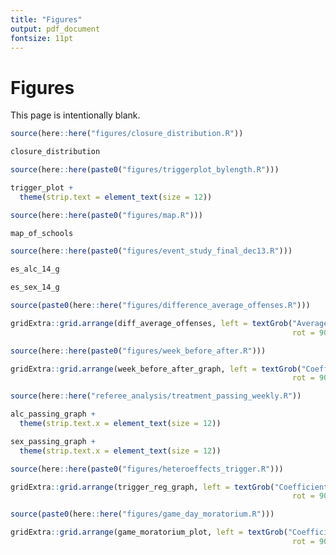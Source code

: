 ```yaml
---
title: "Figures"
output: pdf_document
fontsize: 11pt
---
```


<!-- ```{r setup, include=FALSE} -->
<!-- knitr::opts_chunk$set(echo = F, message = F, warning = F) -->
<!-- knitr::opts_knit$set(root.dir = rprojroot::find_rstudio_root_file()) -->
<!-- ``` -->

\FloatBarrier
# Figures
This page is intentionally blank. 

```r
source(here::here("figures/closure_distribution.R"))
```


```{=latex}
\begin{landscape}
\begin{figure}[t]
```
```r
closure_distribution
```
```{=latex}
\caption{Distribution of Moratoriums Across the Sample Period for all Universities \label{closure_distribution}}
\textit{Note:} The sample period starts in 2014 and ends on the last day of 2019. The lengths of the moratoriums in this graph represent calendar-day lengths, not academic-calendar day lengths. Universities experience one to three moratoriums in the sample period. Note that the two moratoriums that end in the year 2020 end in January at the beginning of the semester. This short period in 2020 is not included in the sample.
\end{figure}
\end{landscape}
```



```r
source(here::here(paste0("figures/triggerplot_bylength.R")))
```

```{=latex}
\begin{landscape}
\begin{figure}[t]
```
```r
trigger_plot +
  theme(strip.text = element_text(size = 12))
```
```{=latex}
\caption{Number of Academic Calendar Days in Each Moratorium by Triggering Event\label{trigger_plot}}
\textit{Note:} Lengths of moratoriums represent academic calendar days. Therefore, the lengths of moratoriums differ from Figure \ref{closure_distribution}. Grey shaded regions represent a moratorium that was imposed by the university, while black shaded regions represent moratoriums that were imposed by the IFC. Each of the four categories represents the event that triggered a moratorium. Behavior violations is a catchall term for hazing, rule violations, offensive behavior, and other disorderly conduct. Death relates to a fraternity-related death that triggered a moratorium. Sexual assaults relate to a sexual assault case that triggered a moratorium. Lastly, the Unspecified category represents all moratoriums in which the moratorium triggering event is unknown or unclearly defined.
\end{figure}
\end{landscape}
```

```r
source(here::here(paste0("figures/map.R")))
```

```{=latex}
\begin{figure}[t!]
```
```r
map_of_schools
```
```{=latex}
\caption{Locations of the Universities Included in the Sample \label{map_of_schools}}
\textit{Note:} There are a total of 37 universities in the sample, five of which are private universities. Data on both geographic location and private/public entity are obtained from the Integrated Postsecondary Education Data System (IPEDS).
\end{figure}
```



```r
source(here::here(paste0("figures/event_study_final_dec13.R")))
```

```{=latex}
\begin{figure}[t]
```
```r
es_alc_14_g
```
```{=latex}
\caption{Event Study for Alcohol Offenses \label{es_alc}}
\textit{Note:} The shaded area point estimate represents an entire moratorium period for each university. Hence, the shaded area point estimate has varying amounts of days within based on the university. For instance, Arkansas State University had a 39-day moratorium and therefore their shaded area point estimate would be identified by the 39 moratorium days. Point estimates not within the shaded region are 14-day periods. Number of days within a period are chosen to give approximately a median-length (46 days) moratorium on each side of the shaded area. All periods are normalized by the 14-day period before the moratorium. Alcohol offenses are defined as alcohol offenses per-25000 enrolled students. Controls include holiday, spring semester, day of the week, football game-days, and university-by-academic-year. Standard errors clustered by university. All errorbars represent 95\% confidence intervals. A joint-hypothesis F-test that each of the leading periods are zero shows that the p-value is 0.27 which is statistically insignificant.
\end{figure}
```


```{=latex}
\begin{figure}[t]
```
```r
es_sex_14_g
```
```{=latex}
\caption{Event Study for Sexual Assault Offenses \label{es_sex}}
\textit{Note:} The shaded area point estimate represents an entire moratorium period for each university. Hence, the shaded area point estimate has varying amounts of days within based on the university. For instance, Arkansas State University had a 39-day moratorium and therefore their shaded area point estimate would be identified by the 39 moratorium days. Point estimates not within the shaded region are 14-day periods. Number of days within a period are chosen to give approximately a median-length (46 days) moratorium on each side of the shaded area. All periods are normalized by the 14-day period before the moratorium. Sexual assault offenses are defined as sexual assaults per-25000 enrolled students. Controls include holiday, spring semester, day of the week, football game-day, and university-by-academic-year. Standard errors clustered by university. All errorbars represent 95\% confidence intervals. A joint-hypothesis F-test that each of the leading periods are zero shows that the p-value is 0.54 which is statistically insignificant. 
\end{figure}
```

```r
source(paste0(here::here("figures/difference_average_offenses.R")))
```


```{=latex}
\begin{figure}[t]
```
```r
gridExtra::grid.arrange(diff_average_offenses, left = textGrob("Average Difference in Moratorium Days and Non-Moratorium Days", 
                                                               rot = 90, gp = gpar(fontsize = 12)), bottom = textGrob("University", gp = gpar(fontsize = 11)))
```
```{=latex}
\caption{Difference in Average Offenses on Moratorium Days and Non-Moratorium Days \label{diff_average_offenses}}
\textit{Note:} The y-axis represents the average difference in offenses per-25000 enrolled students on moratorium days and non-moratorium days for each university. Negative y-axis values indicate that average offenses were lower on moratorium days than non-moratorium days. The x-axis denotes a unique university. The solid black line on the y-axis is 0, while the dashed black line denotes the average of the entire distribution.
\end{figure}
```


```r
source(here::here(paste0("figures/week_before_after.R")))
```


```{=latex}
\begin{figure}[t]
```
```r
gridExtra::grid.arrange(week_before_after_graph, left = textGrob("Coefficient Estimate and 95% Confidence Interval",
                                                               rot = 90), bottom = textGrob(""))
```
```{=latex}
\caption{Coefficient Estimates Including a Week Before and Week After Indicator \label{week_before_after}}
\textit{Note:} The x-axis represents three periods: the week before a moratorium, the moratorium itself, and the week after the moratorium. Indicators for week before and week after are added to Specification 2 from Table \ref{main_table}. Controls include holiday, spring semester, day of the week, football game-days, and university-by-academic-year. Standard errors are clustered by university. Weekends represent Fridays, Saturdays, and Sundays. Weekdays represent Mondays-Thursdays. Errorbars represent 95\% confidence intervals.
\end{figure}
```

```r
source(here::here("referee_analysis/treatment_passing_weekly.R"))
```


```{=latex}
\begin{figure}[t]
```
```r
alc_passing_graph +
  theme(strip.text.x = element_text(size = 12))
```
```{=latex}
\caption{The Dynamics of a Moratorium (Alcohol Offenses) \label{alc_passing_graph}}
\textit{Note:} This figure shows how the effect of a moratorium progresses over time. Each point estimate represents a week within a moratorium, except Moratorium Weeks 10+, which pools moratoriums weeks 10 and above. The x-axis represents the week number the moratorium is currently in, while the parenthesis represents the number of universities that identify the point estimate. Recall that moratorium lengths differ across universities, and therefore some universities may not identify each weekly estimate. The y-axis represents the point estimates and 95\% confidence intervals. Panel A estimates include all universities in the sample using the preferred specification, while Panel B estimates include only universities that have moratoriums over two-months long (approximately the average length of a moratorium). Standard errors are clustered by university, and controls include holiday, spring semester, day of the week, and university-by-academic-year.
\end{figure}
```

```{=latex}
\begin{figure}[t]
```
```r
sex_passing_graph +
  theme(strip.text.x = element_text(size = 12))
```
```{=latex}
\caption{The Dynamics of a Moratorium (Sexual Assaults) \label{sex_passing_graph}}
\textit{Note:} This figure shows how the effect of a moratorium progresses over time. Each point estimate represents a week within a moratorium, except Moratorium Weeks 10+, which pools moratoriums weeks 10 and above. The x-axis represents the week number the moratorium is currently in, while the parenthesis represents the number of universities that identify the point estimate. Recall that moratorium lengths differ across universities, and therefore some universities may not identify each weekly estimate. The y-axis represents the point estimates and 95\% confidence intervals. Panel A estimates include all universities in the sample using the preferred specification, while Panel B estimates include only universities that have moratoriums over two-months long (approximately the average length of a moratorium). Standard errors are clustered by university, and controls include holiday, spring semester, day of the week, and university-by-academic-year.
\end{figure}
```


```r
source(here::here(paste0("figures/heteroeffects_trigger.R")))
```

```{=latex}

\begin{figure}[t]
```

```r
gridExtra::grid.arrange(trigger_reg_graph, left = textGrob("Coefficient Estimate and 95% Confidence Interval", 
                                                               rot = 90), bottom = textGrob("", gp = gpar(fontsize = 11)))
```

```{=latex}
\caption{Heterogeneous Effects of Moratoriums by Triggering Event \label{trigger_reg_graph}}
\textit{Note:} The x-axis represents three periods: the entire sample (All Days), weekends only, and weekdays only.  Specification 2 (the preferred specification) from Table \ref{main_table} is used in estimation. Each of the four categories represent the event that triggered a moratorium. A behavior violation refers to hazing, rule violations, offensive behavior, and other disorderly conduct. Death relates to a fraternity-related death that triggered a moratorium. Sexual assaults relate to a sexual assault case that triggered a moratorium. Lastly, the Unspecified category represents all moratoriums in which the moratorium triggering event is unknown or unclear. Errorbars represent 95\% confidence intervals. Weekends represent Friday-Sunday, while Weekdays represent Monday-Thursday.
\end{figure}

```

```r
source(paste0(here::here("figures/game_day_moratorium.R")))
```


```{=latex}
\begin{figure}[t]
```
```r

gridExtra::grid.arrange(game_moratorium_plot, left = textGrob("Coefficient Estimate and 95% Confidence Interval",
                                                               rot = 90), bottom = textGrob(""))
```
```{=latex}
\caption{The Effect of Football Game-days With and Without Moratoriums \label{game_moratorium_plot}}
\textit{Note:} Game days include all football games occurring in the sample period. 34 of the 37 universities have football teams and corresponding game days. The y-axis represents coefficient estimates. Errorbars represent 95\% confidence intervals. Each panel is split into two effects: the first effect being the effect of only football game days on the outcome per-25000 enrolled students, and the second being the effect of a football game that occurs within a moratorium. The All Games category includes both home and away games. The effects of game days + moratorium is identified by 89 football games that coincide with moratoriums. Controls include holiday, spring semester, day of the week, and university-by-academic-year. Standard errors are clustered by university. 
\end{figure}
```
